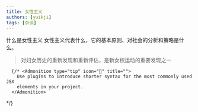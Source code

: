 ```yaml
---
title: 女性主义
authors: [yuikji]
tags: [杂谈]
---
```



什么是女性主义
女性主义代表什么，它的基本原则、对社会的分析和策略是什么。

> 对妇女历史的重新发现和重新评估，是新女权运动的重要发现之一

      {/* <Admonition type="tip" icon="📒" title="">
        Use plugins to introduce shorter syntax for the most commonly used JSX
        elements in your project.
      </Admonition>
 */}
